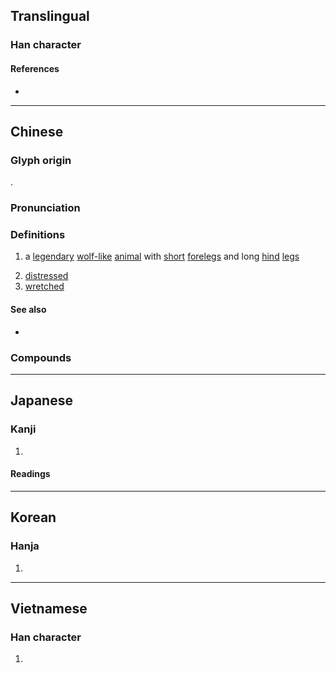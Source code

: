 {{also|狈}}
{{character info/new}}
==Translingual==

===Han character===
{{Han char|rn=94|rad=犬|as=07|sn=10|four=46280|canj=KHBUC|ids=⿰犭貝}}

====References====
* {{Han ref|kx=0712.030|dkj=20433|dj=1124.040|hdz=21349.030|uh=72FD|ud=29437|bh=AF56|bd=44886}}

----

==Chinese==
{{zh-forms|s=狈}}

===Glyph origin===
{{Han etym}}
{{Han compound|犬|貝|c1=s|c2=p|t1=dog|ls=psc}}.

===Pronunciation===
{{zh-pron
|m=bèi
|c=bui3
|mc=y
|mn=pōe
|mn-t=buê6
|oc=y
|cat=n,adj
}}

===Definitions===
{{zh-hanzi}}

# {{lb|zh|mythology}} a [[legendary]] [[wolf]][[-like]] [[animal]] with [[short]] [[foreleg]]s and long [[hind]] [[leg]]s
# [[distressed]]
# [[wretched]]

====See also====
* {{zh-l|猈}}

===Compounds===
{{zh-der|周章狼狽|狼狽為奸|狼狽而逃|狼狽萬狀|狼狽相倚|狼狽不堪|狼狽|首尾狼狽|顛狽}}

----

==Japanese==

===Kanji===
{{ja-kanji|grade=|rs=犬07}}

# {{defn|lang=ja|sort=犬07}}

====Readings====
{{ja-readings
|on=はい, ばい
|kun=
}}

----

==Korean==

===Hanja===
{{ko-hanja|hangeul=패|eumhun=|rv=pae|mr=p'ae|y=phay}}

# {{defn|lang=ko|sort=犬07}}

----

==Vietnamese==

===Han character===
{{vi-hantu|[[bái]]|rs=犬07}}

# {{defn|lang=vi|sort=犬07}}